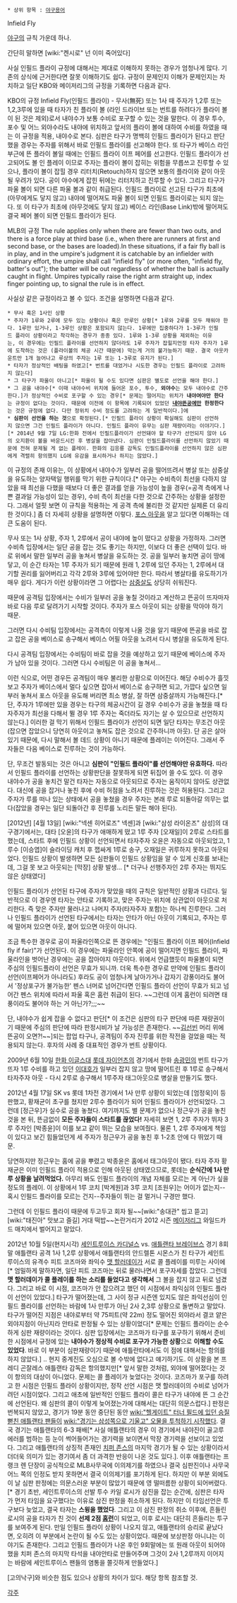  * 상위 항목 : [[야구용어]]

Infield Fly

[[야구]]의 규칙 가운데 하나.

간단히 말하면 [wiki:"켄시로" 넌 이미 죽어있다]

사실 인필드 플라이 규정에 대해서는 제대로 이해하지 못하는 경우가 엄청나게 많다. 기존의 상식에 근거한다면 잘못 이해하기도 쉽다. 규정이 문제인지 이해가 문제인지는 차치하고 일단 KBO와 메이저리그의 규정을 기록하면 다음과 같다.

KBO의 규정
Infield Fly(인필드 플라이) - 무사(無死) 또는 1사 때 주자가 1,2루 또는 1,2,3루에 있을 때 타자가 친 플라이 볼 (라인 드라이브 또는 번트를 하려다가 플라이 볼이 된 것은 제외)로서 내야수가 보통 수비로 포구할 수 있는 것을 말한다. 이 경우 투수, 포수 및 어느 외야수라도 내야에 위치하고 앞서의 플라이 볼에 대하여 수비를 하였을 때는 이 규정을 적용, 내야수로 본다. 심판은 타구가 명백히 인필드 플라이가 된다고 판단했을 경우는 주자를 위해서 바로 인필드 플라이를 선고해야 한다. 또 타구가 베이스 라인 부근에 뜬 플라이 볼일 때에는 인필드 플라이 이프 페어를 선고한다. 인필드 플라이가 선고되어도 볼 인 플레이 이므로 주자는 플라이 볼이 잡히는 위험을 무릅쓰고 진루할 수 있으나, 플라이 볼이 잡힐 경우 리터치(Retouch)하지 않으면 보통의 플라이와 같이 아웃될 우려가 있다. 공이 야수에게 잡힌 뒤에는 리터치하고 진루할 수 있다. 그리고 타구가 파울 볼이 되면 다른 파울 볼과 같이 취급된다. 인필드 플라이로 선고된 타구가 최초에 (아무에게도 닿지 않고) 내야에 떨어져도 파울 볼이 되면 인필드 플라이로는 되지 않는다. 또 이 타구가 최초에 (아무것에도 닿지 않고) 베이스 라인(Base Link)밖에 떨어져도 결국 페어 볼이 되면 인필드 플라이가 된다. 

MLB의 규정
The rule applies only when there are fewer than two outs, and there is a force play at third base (i.e., when there are runners at first and second base, or the bases are loaded).In these situations, if a fair fly ball is in play, and in the umpire's judgment it is catchable by an infielder with ordinary effort, the umpire shall call "infield fly" (or more often, "infield fly, batter's out"); the batter will be out regardless of whether the ball is actually caught in flight. Umpires typically raise the right arm straight up, index finger pointing up, to signal the rule is in effect.

사실상 같은 규정이라고 볼 수 있다. 조건을 설명하면 다음과 같다. 
 * 무사 혹은 1사인 상황
 * 주자가 1루와 2루에 모두 있는 상황이나 혹은 만루인 상황[* 1루와 2루를 모두 채워야 한다. 1루만 있거나, 1-3루인 상황은 포함되지 않는다. 1루에만 집중하다가 1-3루가 인필드 플라이 상황이라고 착각하는 경우가 종종 있다. 1루와 1-3루 상황을 제외하는 이유는, 이 경우에는 인필드 플라이를 선언하지 않더라도 1루 주자가 잡힐지언정 타자 주자가 1루에 도착하는 것은 (플라이볼의 체공 시간 때문에) 막는게 거의 불가능하기 때문. 결국 아웃카운트만 1개 늘어나고 루상의 주자는 1루 또는 1-3루로 유지가 된다.]
 * 타자가 정상적인 배팅을 하였고[* 번트를 대었거나 시도한 경우는 인필드 플라이로 고려하지 않는다]
 * 그 타구가 파울이 아니고[* 파울이 될 수도 있다면 심판은 별도로 선언을 해야 한다.]
 * 그 공을 내야수[* 이때 내야수비 위치에 들어온 포수, 투수, '''외야수'''는 모두 내야수로 간주한다.]가 정상적인 수비로 포구할 수 있는 경우[* 문제는 떨어지는 위치가 '''내야여야만 한다'''는 규정이 없다는 것이다. 때문에 이전에 이 항목에 기록되어 있었던 '''[[내야뜬공]]에만 한정한다'''는 것은 규정에 없다. 다만 정위치 수비 정도를 고려하는 게 일반적이다.]에
 * '''심판이 선언을 하는 것'''으로 확정된다.[* 인필드 플라이 상황이 확실해도 심판이 선언하지 않으면 그건 인필드 플라이가 아니다. 인필드 플라이 유무는 심판 재량이라는 이야기다.][* 2014년 9월 7일 LG:한화 전에서 인필드플라이가 선언돼야 할 타구가 선언되지 않아 LG의 오지환이 볼을 바운드시킨 후 병살을 잡아냈다. 심판이 인필드플라이를 선언하지 않았기 때문에 전혀 문제될 게 없는 플레이. 한화의 김응룡 감독도 인필드플라이를 선언하지 않은 심판에게 격렬히 항의했지 LG에 유감을 표시하거나 하지는 않았다.]

이 규정의 존재 이유는, 이 상황에서 내야수가 일부러 공을 떨어뜨려서 병살 또는 삼중살을 유도하는 양자택일 행위를 막기 위한 규칙이다.[* 야구는 수비측이 최선을 다하지 않았을 때 최선을 다했을 때보다 더 좋은 결과를 얻을 가능성이 높을 경우(=공격 측에게 나쁜 결과일 가능성이 있는 경우), 수비 측이 최선을 다한 것으로 간주하는 상황을 설정한다. 그래서 얼핏 보면 이 규칙을 적용하는 게 공격 측에 불리한 것 같지만 실제론 더 유리한 것이다.] 좀 더 자세히 상황을 설명하면 이렇다. [[포스 아웃]]을 알고 있다면 이해하는 데 큰 도움이 된다.

무사 또는 1사 상황, 주자 1, 2루에서 공이 내야에 높이 떴다고 상황을 가정하자. 그러면 수비측 입장에서는 일단 공을 잡는 것도 좋기는 하지만, 이보다 더 좋은 선택이 있다. 바로 위에서 말한 일부러 공을 놓쳐서 병살을 유도하는 것. 공을 일부러 놓치면 공이 땅에 닿고, 이 순간 타자는 1루 주자가 되기 때문에 원래 1, 2루에 있던 주자는 1, 2루에서 대기할 권리를 잃어버리고 각각 2루와 3루에 있어야만 한다. 따라서 병살타를 유도하기가 매우 쉽다. 게다가 이런 상황이라면 그 어렵다는 [[삼중살]]도 상당히 쉬워진다.

때문에 공격팀 입장에서는 수비가 일부러 공을 놓칠 것이라고 계산하고 뜬공이 뜨자마자 바로 다음 루로 달려가기 시작할 것이다. 주자가 포스 아웃이 되는 상황을 막아야 하기 때문.

그러면 다시 수비팀 입장에서는 공격측이 이렇게 나올 것을 알기 때문에 뜬공을 바로 잡고 잡은 공을 베이스로 송구해서 베이스 어필 아웃을 노려서 다시 병살을 유도하게 된다.

다시 공격팀 입장에서는 수비팀이 바로 잡을 것을 예상하고 있기 때문에 베이스에 주자가 남아 있을 것이다. 그러면 다시 수비팀은 이 공을 놓쳐서...

이런 식으로, 어떤 경우든 공격팀이 매우 불리한 상황으로 이어진다. 해당 수비수가 흘낏 보고 주자가 베이스에서 멀다 싶으면 잡아서 베이스로 송구하면 되고, 가깝다 싶으면 일부러 놓쳐서 포스 아웃을 유도해 버리면 최소 병살, 잘 하면 삼중살까지 가능해진다.[* 단, 주자가 1루에만 있을 경우는 타구의 체공시간이 길 경우 수비수가 공을 놓쳤을 때 타자주자가 최선을 다해서 뛸 경우 1루 주자는 죽더라도 자기는 살 수 있으므로 선언하지 않는다.] 이러한 걸 막기 위해서 인필드 플라이가 선언이 되면 일단 타자는 무조건 아웃(잡으면 잡았으니 당연히 아웃이고 놓쳐도 잡은 것으로 간주하니까 아웃). 단 공은 살아 있기 때문에, 다시 말해서 볼 데드 상황이 아니기 때문에 플레이는 이어진다. 그래서 주자들은 다음 베이스로 진루하는 것이 가능하다.

단, 무조건 발동되는 것은 아니고 '''심판이 "인필드 플라이"를 선언해야만 유효하다.''' 따라서 인필드 플라이를 선언하는 상황판단을 잘못하게 되면 뒤집어 쓸 수도 있다. 이 경우 내야수가 공을 놓치건 말건 타자는 자동으로 아웃되므로 주자는 움직이지 않아도 상관없다. 대신에 공을 잡거나 놓친 후에 수비 허점을 노려서 진루하는 것은 허용된다. 그리고 주자가 루를 떠나 있는 상태에서 공을 놓쳤을 경우 주자는 본래 루로 되돌아갈 의무는 없다(잡았을 경우는 일단 되돌아간 후 진루를 노리든 말든 해야 된다).

[2012년] [4월 13일] [wiki:"넥센 히어로즈" 넥센]과 [wiki:"삼성 라이온즈" 삼성]의 대구경기에서는, 대타 [오윤]의 타구가 애매하게 떴고 1루 주자 [오재일]이 2루로 스타트를 했는데, 스타트 후에 인필드 상황이 선언되면서 타자주자 오윤은 자동으로 아웃되었고, 1루수 [이승엽]이 슬라이딩 캐치 후 잽싸게 1루로 송구, 오재일은 귀루하지 못하고 아웃되었다. 인필드 상황이 발생하면 모든 심판들이 인필드 상황임을 알 수 있게 신호를 보내는데, 그걸 못 보고 아웃되는 [막장] 상황 발생... [* 더구나 선행주자인 2루 주자는 뛰지도 않은 상태였다]

인필드 플라이가 선언된 타구에 주자가 맞았을 때의 규칙은 일반적인 상황과 다르다. 일반적으로 이 경우엔 타자는 안타로 기록하고, 맞은 주자는 위치에 상관없이 아웃으로 처리한다. 즉 맞은 주자만 물러나고 나머지 주자(타자주자 포함)는 하나씩 진루한다. 그러나 인필드 플라이가 선언된 타구에서는 타자는 안타가 아닌 아웃이 기록되고, 주자는 루에 떨어져 있으면 아웃, 붙어 있으면 아웃이 아니다.

조금 특수한 경우로 공이 파울라인쪽으로 뜬 경우에는 "인필드 플라이 이프 페어(Infield fly if fair)"가 선언된다. 이 경우에는 파울라인 안쪽에 공이 떨어지면 인필드 플라이, 파울라인을 벗어난 경우에는 공을 잡아야지 아웃이다. 위에서 언급했듯이 파울볼이 되면 주심의 인필드플라이 선언은 무효가 되니까. 더욱 특수한 경우로 만약에 인필드 플라이 선언(이프페어가 아니라도) 후라도 공이 엄청나게 날아가거나 갑자기 강풍이라도 불어서 '정상포구가 불가능한' 펜스 너머로 넘어간다면 인필드 플라이 선언이 무효가 되고 넘어간 펜스 위치에 따라서 파울 혹은 홈런 취급이 된다. ~~그런데 이게 홈런이 되려면 태풍이라도 불어야 하는 거 아닌가?;;;~~

단, 내야수가 쉽게 잡을 수 없다고 판단[* 이 조건은 심판의 타구 판단에 따른 재량권이기 때문에 주심의 판단에 따라 판정시비가 날 가능성은 존재한다. ~~[[김선빈]] 머리 위에 뜬공이 오면?!~~]되는 팝업 타구나, 공격팀이 주자 진루를 위한 작전을 걸었을 때는 적용되지 않는다. 후자의 사례 중 대표적인 경우가 번트 상황이다.

2009년 6월 10일 [[한화 이글스]]대 [[롯데 자이언츠]]의 경기에서 한화 [[송광민]]의 번트 타구가 뜨자 1루 수비를 하고 있던 [[이대호]]가 일부러 잡지 않고 땅에 떨어트린 후 1루로 송구해서 타자주자 아웃 - 다시 2루로 송구해서 1루주자 태그아웃으로 병살을 만들기도 했다.

2012년 4월 17일 SK vs 롯데 1차전 경기에서 1사 만루 상황이 되었는데 [엄정욱]이 등판했고, 황재균이 초구를 쳤지만 2루수 플라이가 되어 인필드 플라이가 선언되었다. 그런데 [정근우]가 실수로 공을 놓쳤다. 여기까지도 별 문제가 없으나 정근우가 공을 놓친 것을 본 뒤, 뜬금없이 '''모든 주자들이 스타트를 끊었다!''' 자세히 보면 1, 2루 주자가 뛰자 3루 주자인 [박종윤]이 이를 보고 같이 뛰는 모습을 보여줬다. 물론 1, 2루 주자에게 책임이 있다고 보긴 힘들었던게 세 주자가 정근우가 공을 놓친 후 1-2초 안에 다 뛰었기 때문. 

당연하지만 정근우는 홈에 공을 뿌렸고 박종윤은 홈에서 태그아웃이 됐다. 타자 주자 황재균은 이미 인필드 플라이 적용으로 인해 아웃된 상태였으므로, 롯데는 '''순식간에 1사 만루 상황을 날려먹었다.''' 아무리 봐도 인필드 플라이의 개념 자체를 모르는 게 아닌가 싶을 정도의 플레이. 이 상황에서 1루 코치 [박계원]과 3루 코치 [조원우]는 어이가 없는지--혹시 인필드 플라이를 모르는 건지--주자들이 뛰는 걸 멀거니 구경만 했다.

그런데 이 인필드 플라이 때문에 두고두고 회자 될~~[wiki:"송대관" 씹고 뜯고] [wiki:"태진아" 맛보고 즐길] 거대 떡밥~~논란거리가 2012 시즌 [[메이저리그]] 와일드카드 매치에서 벌어지고 말았다.

{{{#!HTML
<video src="http://mediadownloads.mlb.com/mlbam/2012/10/05/mlbtv_slnatl_25338293_1200K.mp4" controls ></video> 
}}}

2012년 10월 5일(현지시각) [[세인트루이스 카디널스]] vs. [[애틀랜타 브레이브스]] 경기 8회말 애틀랜타 공격 1사 1,2루 상황에서 애틀랜타의 안드렐톤 시몬스가 친 타구가 세인트루이스의 유격수 피트 코즈마와 좌익수 [[맷 할러데이]]가 서로 콜 플레이를 미루는 사이에[* 엄밀하게 말하자면, 일단 피트 코즈마는 뒤로 물러나면서 포구자세를 잡았다. 그런데 '''맷 할러데이가 콜 플레이를 하는 소리를 들었다고 생각해서''' 그 볼을 잡지 않고 뒤로 넘겼다. 그리고 바로 이 시점, 코즈마가 안 잡으려고 했던 이 시점에서 좌익심의 인필드 플라이 선언이 있었다.] 타구가 떨어졌는데, 그 사이 정규 시즌엔 있지도 않은 좌익선심이 인필드 플라이를 선언하는 바람에 1사 만루가 아닌 2사 2,3루 상황으로 돌변하고 말았다. 타구가 떨어진 지점은 내야로부터 약 75피트(약 22m) 정도 떨어진 외야라서 결코 얕은 외야지점이 아닌지라 안타로 판정될 수 있는 상황이었다[* 문제는 인필드 플라이는 순수하게 심판 재량이라는 것이다. 심판 입장에서는 코즈마가 타구를 포구하기 위해서 준비한 시점에서 규정에 있는 '''내야수가 정상적 수비로 포구가 가능한 상황'''으로 '''이해할 수도 있었다'''. 바로 이 부분이 심판재량이기 때문에 애틀란타에서도 이 점에 대해서는 항의를 하지 않았다.] .. 현지 중계진도 오심으로 볼 수밖에 없다고 얘기하기도. 이 상황을 본 프레디 곤잘레스 애틀랜타 감독은 항의했지만[* 앞서 말한 것처럼, 외야에 떨어졌다는 것이 항의의 대상이 아니었다. 문제는 콜 플레이가 늦었다는 것이다. 코즈마가 포구를 하려고 한 시점은 인필드 플라이 상황이지만, 정작 선언 시점은 맷 할러데이의 수비로 넘어가려던 시점이었다. 그리고 애초에 일반적인 인필드 플라이 콜은 타구가 내야에 뜬 그 순간에 선언된다. 왜 심판의 콜이 이렇게 늦어졌는가에 대해서는 대단히 의문스럽다.] 판정은 번복되지 않았고, 경기가 19분 동안 중단된 동안 [[wiki:"헬게이트" 터너 필드에 있던 승질 뻗친 애틀랜타 팬들이]] [[wiki:"경기는 삼성쪽으로 기울고" 오물을 투척하기 시작했다]]. 결국 경기는 애틀랜타의 6-3 패배[* 사실 애틀랜타의 경우 이 경기에서 내야진이 골고루 에러를 범하는 등 눈이 썩어들어가는 경기력을 보이면서 막장 경기력을 선보이고 있었다. 그리고 애틀랜타의 상징적 존재인 [[치퍼 존스]]의 마지막 경기가 될 수 있는 상황이라서 더더욱 의미가 있는 경기여서 좀 더 과격한 반응이 나온 것도 있다.]. 이후 애틀랜타는 프랭크 렌 단장이 공식적으로 MLB사무국에 이의제기를 하였으나 결국 심판진이나 사무국 어느 쪽의 인정도 받지 못하면서 결국 이의제기를 포기하게 된다. 하지만 이 부분 외에도 이 날 심판 판정에는 의문스러운 부분이 많았기 때문에 영 떨떠름한 상황이 되어버렸다.[* 경기 초반, 세인트루이스의 선발 투수 카일 로시가 삼진을 잡는 순간에, 심판은 타자가 먼저 타임을 요구했다는 이유로 삼진 판정을 취소하게 된다. 하지만 이 타임선언은 투구보다 늦었고, 결국 타자는 '''스윙을 했었다'''. 그리고 이 삼진 판정의 취소 이후에, 흔들린 로시의 공을 타자가 친 것이 '''선제 2점 [[홈런]]'''이 되었고, 이후 로시는 대단히 흔들리는 투구를 보여주게 된다. 만일 인필드 플라이 상황이 나오지 않고, 애틀랜타의 승리로 끝났다면, 오히려 이 부분에서 논란이 될 수도 있는 상황이었다. 때문에 보상판정 아니냐는 이야기도 존재한다. 그리고 인필드 플라이가 나온 후인 9회말에는 또 원래 아웃이 되어야 했을 치퍼 존스의 마지막 타석을 내야안타로 만들어주며 그것이 2사 1,2루까지 이어지는 바람에 세인트루이스 팬들의 염통을 쫄깃하게 만들었다.]

[고의낙구]와 비슷한 점도 있으나 상황의 차이가 있다. 해당 항목 참조할 것.

[[각주]]
